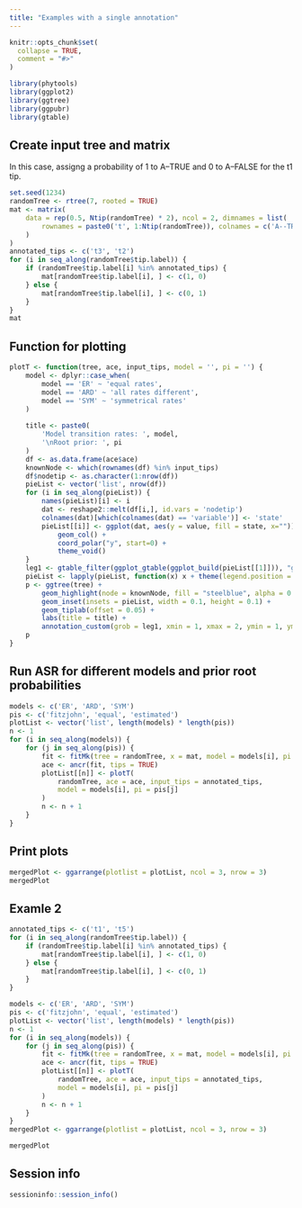 ```yaml
---
title: "Examples with a single annotation"
---
```


```r
knitr::opts_chunk$set(
  collapse = TRUE,
  comment = "#>"
)
```

```r
library(phytools)
library(ggplot2)
library(ggtree)
library(ggpubr)
library(gtable)
```

## Create input tree and matrix

In this case, assigng a probability of 1 to A--TRUE and 0 to A--FALSE for
the t1 tip.

```r
set.seed(1234)
randomTree <- rtree(7, rooted = TRUE)
mat <- matrix(
    data = rep(0.5, Ntip(randomTree) * 2), ncol = 2, dimnames = list(
        rownames = paste0('t', 1:Ntip(randomTree)), colnames = c('A--TRUE', 'A--FALSE')
    )
)
annotated_tips <- c('t3', 't2')
for (i in seq_along(randomTree$tip.label)) {
    if (randomTree$tip.label[i] %in% annotated_tips) {
        mat[randomTree$tip.label[i], ] <- c(1, 0)
    } else {
        mat[randomTree$tip.label[i], ] <- c(0, 1)
    }
}
mat
```


## Function for plotting

```r
plotT <- function(tree, ace, input_tips, model = '', pi = '') {
    model <- dplyr::case_when(
        model == 'ER' ~ 'equal rates',
        model == 'ARD' ~ 'all rates different',
        model == 'SYM' ~ 'symmetrical rates'
    )
    
    title <- paste0(
        'Model transition rates: ', model,
        '\nRoot prior: ', pi
    )
    df <- as.data.frame(ace$ace)
    knownNode <- which(rownames(df) %in% input_tips)
    df$nodetip <- as.character(1:nrow(df))
    pieList <- vector('list', nrow(df)) 
    for (i in seq_along(pieList)) {
        names(pieList)[i] <- i
        dat <- reshape2::melt(df[i,], id.vars = 'nodetip')
        colnames(dat)[which(colnames(dat) == 'variable')] <- 'state'
        pieList[[i]] <- ggplot(dat, aes(y = value, fill = state, x="")) +
            geom_col() +
            coord_polar("y", start=0) +
            theme_void()
    }
    leg1 <- gtable_filter(ggplot_gtable(ggplot_build(pieList[[1]])), "guide-box") 
    pieList <- lapply(pieList, function(x) x + theme(legend.position = 'none'))
    p <- ggtree(tree) +
        geom_highlight(node = knownNode, fill = "steelblue", alpha = 0.5) +
        geom_inset(insets = pieList, width = 0.1, height = 0.1) +
        geom_tiplab(offset = 0.05) +
        labs(title = title) +
        annotation_custom(grob = leg1, xmin = 1, xmax = 2, ymin = 1, ymax = 1)
    p
}
``` 

## Run ASR for different models and prior root probabilities

```r
models <- c('ER', 'ARD', 'SYM')
pis <- c('fitzjohn', 'equal', 'estimated')
plotList <- vector('list', length(models) * length(pis))
n <- 1
for (i in seq_along(models)) {
    for (j in seq_along(pis)) {
        fit <- fitMk(tree = randomTree, x = mat, model = models[i], pi = pis[j])
        ace <- ancr(fit, tips = TRUE)
        plotList[[n]] <- plotT(
            randomTree, ace = ace, input_tips = annotated_tips,
            model = models[i], pi = pis[j]
        )
        n <- n + 1
    }
}
```

## Print plots

```r
mergedPlot <- ggarrange(plotlist = plotList, ncol = 3, nrow = 3)
mergedPlot
```



## Examle 2

```r
annotated_tips <- c('t1', 't5')
for (i in seq_along(randomTree$tip.label)) {
    if (randomTree$tip.label[i] %in% annotated_tips) {
        mat[randomTree$tip.label[i], ] <- c(1, 0)
    } else {
        mat[randomTree$tip.label[i], ] <- c(0, 1)
    }
}

models <- c('ER', 'ARD', 'SYM')
pis <- c('fitzjohn', 'equal', 'estimated')
plotList <- vector('list', length(models) * length(pis))
n <- 1
for (i in seq_along(models)) {
    for (j in seq_along(pis)) {
        fit <- fitMk(tree = randomTree, x = mat, model = models[i], pi = pis[j])
        ace <- ancr(fit, tips = TRUE)
        plotList[[n]] <- plotT(
            randomTree, ace = ace, input_tips = annotated_tips,
            model = models[i], pi = pis[j]
        )
        n <- n + 1
    }
}
mergedPlot <- ggarrange(plotlist = plotList, ncol = 3, nrow = 3)

```


```r
mergedPlot
```


## Session info

```r
sessioninfo::session_info()
```

